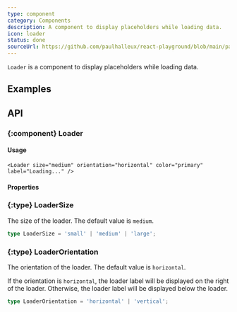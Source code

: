 ```yaml
---
type: component
category: Components
description: A component to display placeholders while loading data.
icon: loader
status: done
sourceUrl: https://github.com/paulhalleux/react-playground/blob/main/packages/playground/src/components/Loader/Loader.tsx
---
```


`Loader` is a component to display placeholders while loading data.

## Examples

<Example name="components/General/Loader" />

## API

### \{:component} Loader

#### Usage

```tsx
<Loader size="medium" orientation="horizontal" color="primary" label="Loading..." />
```

#### Properties

<Properties component="Loader" />

### \{:type} LoaderSize

The size of the loader. The default value is `medium`.

```ts
type LoaderSize = 'small' | 'medium' | 'large';
```

### \{:type} LoaderOrientation

The orientation of the loader. The default value is `horizontal`.

If the orientation is `horizontal`, the loader label will be displayed on the right of the loader. Otherwise, the loader label will be displayed below the loader.

```ts
type LoaderOrientation = 'horizontal' | 'vertical';
```